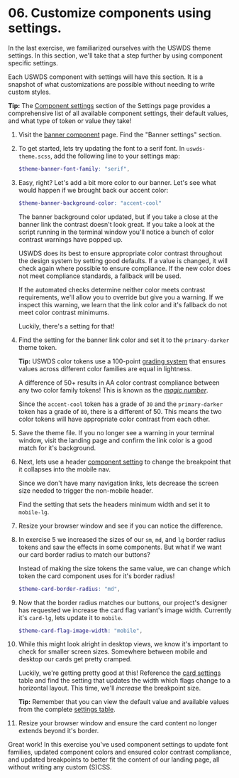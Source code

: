 # 06. Customize components using settings.

In the last exercise, we familiarized ourselves with the USWDS theme settings. In this section, we'll take that a step further by using component specific settings.

Each USWDS component with settings will have this section. It is a snapshot of what customizations are possible without needing to write custom styles.

**Tip:** The [Component settings](https://designsystem.digital.gov/documentation/settings/#component-settings-2) section of the Settings page provides a comprehensive list of all available component settings, their default values, and what type of token or value they take!

1. Visit the [banner component](https://designsystem.digital.gov/components/banner/) page. Find the "Banner settings" section.

1. To get started, lets try updating the font to a serif font. In `uswds-theme.scss`, add the following line to your settings map:
    ```scss
    $theme-banner-font-family: "serif",
    ```
1. Easy, right? Let's add a bit more color to our banner. Let's see what would happen if we brought back our accent color:
    ```scss
    $theme-banner-background-color: "accent-cool"
    ```
    The banner background color updated, but if you take a close at the banner link the contrast doesn't look great. If you take a look at the script running in the terminal window you'll notice a bunch of color contrast warnings have popped up.

    USWDS does its best to ensure appropriate color contrast throughout the design system by setting good defaults. If a value is changed, it will check again where possible to ensure compliance. If the new color does not meet compliance standards, a fallback will be used.

    If the automated checks determine neither color meets contrast requirements, we'll allow you to override but give you a warning. If we inspect this warning, we learn that the link color and it's fallback do not meet color contrast minimums.

    Luckily, there's a setting for that!
1. Find the setting for the banner link color and set it to the `primary-darker` theme token.

    **Tip:** USWDS color tokens use a 100-point [grading system](https://designsystem.digital.gov/design-tokens/color/overview/#magic-number-2) that ensures values across different color families are equal in lightness.

    A difference of 50+ results in AA color contrast compliance between any two color family tokens! This is known as the [_magic number_](https://designsystem.digital.gov/design-tokens/color/overview/#magic-number-2).

    Since the `accent-cool` token has a grade of `30` and the `primary-darker` token has a grade of `80`, there is a different of 50. This means the two color tokens will have appropriate color contrast from each other.
1. Save the theme file. If you no longer see a warning in your terminal window, visit the landing page and confirm the link color is a good match for it's background.
1. Next, lets use a header [component setting](https://designsystem.digital.gov/components/header/#implementation) to change the breakpoint that it collapses into the mobile nav.

    Since we don't have many navigation links, lets decrease the screen size needed to trigger the non-mobile header.

    Find the setting that sets the headers minimum width and set it to `mobile-lg`.
1. Resize your browser window and see if you can notice the difference.
1. In exercise 5 we increased the sizes of our `sm`, `md`, and `lg` border radius tokens and saw the effects in some components. But what if we want our card border radius to match our buttons?

    Instead of making the size tokens the same value, we can change which token the card component uses for it's border radius!
    ```scss
    $theme-card-border-radius: "md",
    ```
1. Now that the border radius matches our buttons, our project's designer has requested we increase the card flag variant's image width. Currently it's `card-lg`, lets update it to `mobile`.
    ```scss
    $theme-card-flag-image-width: "mobile",
    ```
1. While this might look alright in desktop views, we know it's important to check for smaller screen sizes. Somewhere between mobile and desktop our cards get pretty cramped.

    Luckily, we're getting pretty good at this! Reference the [card settings](https://designsystem.digital.gov/components/card/#using-the-card-component-2) table and find the setting that updates the width which flags change to a horizontal layout. This time, we'll _increase_ the breakpoint size.

    **Tip:** Remember that you can view the default value and available values from the complete [settings table](https://designsystem.digital.gov/documentation/settings/#component-settings-2).
1. Resize your browser window and ensure the card content no longer extends beyond it's border.

Great work! In this exercise you've used component settings to update font families, updated component colors and ensured color contrast compliance, and updated breakpoints to better fit the content of our landing page, all without writing any custom (S)CSS.
